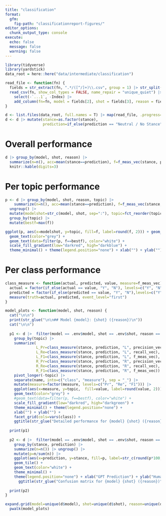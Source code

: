 ```yaml
---
title: "classification"
format: 
  gfm:
    fig-path: "classificationreport-figures/"
editor_options: 
  chunk_output_type: console
execute:
  echo: false
  message: false
  warning: false  
---
```


```r
library(tidyverse)
library(yardstick)
data_root = here::here("data/intermediate/classification")

read_file <- function(fn) {
  fields = str_extract(fn, ".*/([^/]+)\\.csv", group = 1) |> str_split("_") |> first()
  read_csv(fn, show_col_types = FALSE, name_repair = "unique_quiet") |> 
    select(-`...1`, -Index) |> 
    add_column(fn=fn, model = fields[2], shot = fields[3], reason = fields[4], .before=1)
}

d <- list.files(data_root, full.names = T) |> map(read_file, .progress=T) |> list_rbind()
d <- d |> mutate(stance=as.factor(stance), 
                 prediction=if_else(prediction == "Neutral / No Stance", "N", prediction) |> as.factor())
```

# Overall performance

```r
d |> group_by(model, shot, reason) |> 
  summarize(n=n(), acc=mean(stance==prediction), f=f_meas_vec(stance, prediction)) |>
  knitr::kable(digits=3)


```

# Per topic performance

```r
p <- d |> group_by(model, shot, reason, topic) |> 
    summarize(n=n(), acc=mean(stance==prediction), f=f_meas_vec(stance, prediction)) |>
  ungroup() |>
  mutate(modelshot=str_c(model, shot, sep=":"), topic=fct_reorder(topic, f, .fun=mean)) |>
  group_by(topic) |>
  mutate(bestf=max(f)) 

ggplot(p, aes(x=modelshot, y=topic, fill=f, label=round(f, 2))) + geom_tile() + 
  geom_text(color="grey") +
  geom_text(data=filter(p, f==bestf), color="white") + 
  scale_fill_gradient(low="darkred", high="darkblue") + 
  theme_minimal() + theme(legend.position="none") + xlab("") + ylab("")
```

# Per class performance

```r

class_measure <- function(actual, predicted, value, measure=f_meas_vec) {
  actual = factor(if_else(actual == value, "Y", "N"), levels=c("Y", "N"))
  predicted = factor(if_else(predicted == value, "Y", "N"),levels=c("Y", "N")) 
  measure(truth=actual, predicted, event_level="first")
}

model_plots <- function(model, shot, reason) {
  cat("\n\n")
  print(str_glue("\n\n## Model {model}: {shot} ({reason})\n"))
  cat("\n\n")
  
  p1 <- d |>  filter(model == .env$model, shot == .env$shot, reason == .env$reason) |>
    group_by(topic) |> 
    summarize( 
              L_Pr=class_measure(stance, prediction, "L", precision_vec),
              L_Re=class_measure(stance, prediction, "L", recall_vec),
              L_F1=class_measure(stance, prediction, "L", f_meas_vec),
              R_Pr=class_measure(stance, prediction, "R", precision_vec),
              R_Re=class_measure(stance, prediction, "R", recall_vec),
              R_F1=class_measure(stance, prediction, "R", f_meas_vec))  |>
    pivot_longer(-topic) |>
    separate(name, into=c("class", "measure"), sep = "_") |>
    mutate(measure=factor(measure, levels=c("Pr", "Re", "F1"))) |>
    ggplot(aes(x=measure, y=topic,  fill=value, label=round(value, 2))) + geom_tile() + 
    geom_text(color="grey") +
    #geom_text(data=filter(p, f==bestf), color="white") + 
    scale_fill_gradient(low="darkred", high="darkgreen") + 
    theme_minimal() + theme(legend.position="none") + 
    xlab("") + ylab("") + 
    facet_grid(cols=vars(class)) + 
    ggtitle(str_glue("Detailed performance for {model} {shot} ({reason})")) 
  
  print(p1)
  
  p2 <- d |>  filter(model == .env$model, shot == .env$shot, reason == .env$reason)  |>
    group_by(stance, prediction) |> 
    summarize(n=n()) |> ungroup() |>
    mutate(p=n/sum(n)) |>
    ggplot(aes(x=prediction, y=stance, fill=p, label=str_c(round(p*100, 1), "%"))) + 
    geom_tile() + 
    geom_text(color="white") +
    theme_minimal() +
    theme(legend.position="none") + xlab("GPT Prediction") + ylab("Human judgment") +
      ggtitle(str_glue("Confusion matrix for {model} {shot} ({reason})")) 
  
  print(p2) 
}

expand.grid(model=unique(d$model), shot=unique(d$shot), reason=unique(d$reason)) |>
  pwalk(model_plots)
```


